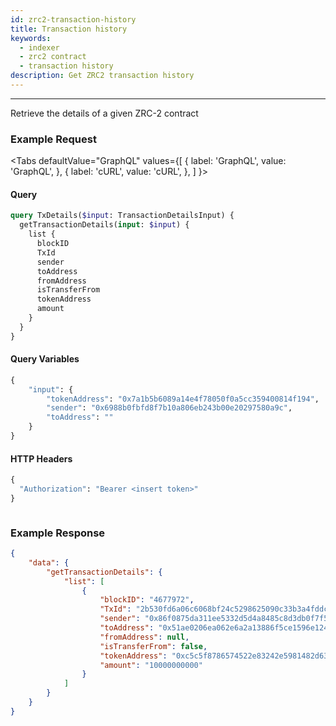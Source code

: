 ```yaml
---
id: zrc2-transaction-history
title: Transaction history
keywords:
  - indexer
  - zrc2 contract
  - transaction history
description: Get ZRC2 transaction history
---
```


---

Retrieve the details of a given ZRC-2 contract

### Example Request


<Tabs
  defaultValue="GraphQL"
  values={[
    { label: 'GraphQL', value: 'GraphQL', },
    { label: 'cURL', value: 'cURL', },
  ]
}>

<TabItem value="GraphQL">

#### Query


```graphql
query TxDetails($input: TransactionDetailsInput) {
  getTransactionDetails(input: $input) {
    list {
      blockID
      TxId
      sender
      toAddress
      fromAddress
      isTransferFrom
      tokenAddress
      amount
    }
  }
}
```

#### Query Variables

```graphql
{
    "input": {
        "tokenAddress": "0x7a1b5b6089a14e4f78050f0a5cc359400814f194",
        "sender": "0x6988b0fbfd8f7b10a806eb243b00e20297580a9c",
        "toAddress": ""
    }
}
```

#### HTTP Headers

```graphql
{
  "Authorization": "Bearer <insert token>" 
}
```

</TabItem>



<TabItem value="cURL">

```curl

```

</TabItem>
</Tabs>

### Example Response

```json
{
    "data": {
        "getTransactionDetails": {
            "list": [
                {
                    "blockID": "4677972",
                    "TxId": "2b530fd6a06c6068bf24c5298625090c33b3a4fddc32c827069e92a7fb133443",
                    "sender": "0x86f0875da311ee5332d5d4a8485c8d3db0f7f57b",
                    "toAddress": "0x51ae0206ea062e6a2a13886f5ce1596e1241cdfe",
                    "fromAddress": null,
                    "isTransferFrom": false,
                    "tokenAddress": "0xc5c5f8786574522e83242e5981482d63c9ac7101",
                    "amount": "10000000000"
                }
            ]
        }
    }
}
```

